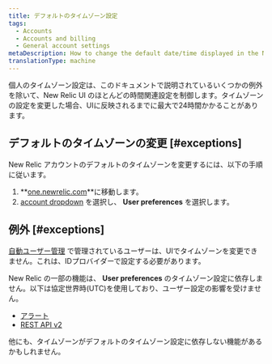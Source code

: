 ```yaml
---
title: デフォルトのタイムゾーン設定
tags:
  - Accounts
  - Accounts and billing
  - General account settings
metaDescription: How to change the default date/time displayed in the New Relic UI.
translationType: machine
---
```


個人のタイムゾーン設定は、このドキュメントで説明されているいくつかの例外を除いて、New Relic UI のほとんどの時間関連設定を制御します。タイムゾーンの設定を変更した場合、UIに反映されるまでに最大で24時間かかることがあります。

## デフォルトのタイムゾーンの変更 [#exceptions]

New Relic アカウントのデフォルトのタイムゾーンを変更するには、以下の手順に従います。

1. **[one.newrelic.com](https://one.newrelic.com)**に移動します。
2. [account dropdown](/docs/accounts-partnerships/education/getting-started-new-relic/glossary#account-dropdown) を選択し、 **User preferences** を選択します。

## 例外 [#exceptions]

[自動ユーザー管理](/docs/accounts/accounts/automated-user-management/automated-user-provisioning-single-sign) で管理されているユーザーは、UIでタイムゾーンを変更できません。これは、IDプロバイダーで設定する必要があります。

New Relic の一部の機能は、 **User preferences** のタイムゾーン設定に依存しません。以下は協定世界時(UTC)を使用しており、ユーザー設定の影響を受けません。

* [アラート](/docs/alerts-applied-intelligence/new-relic-alerts/get-started/introduction-alerts)
* [REST API v2](/docs/apis/rest-api-v2/requirements/specifying-time-range-v2#utc)

他にも、タイムゾーンがデフォルトのタイムゾーン設定に依存しない機能があるかもしれません。
